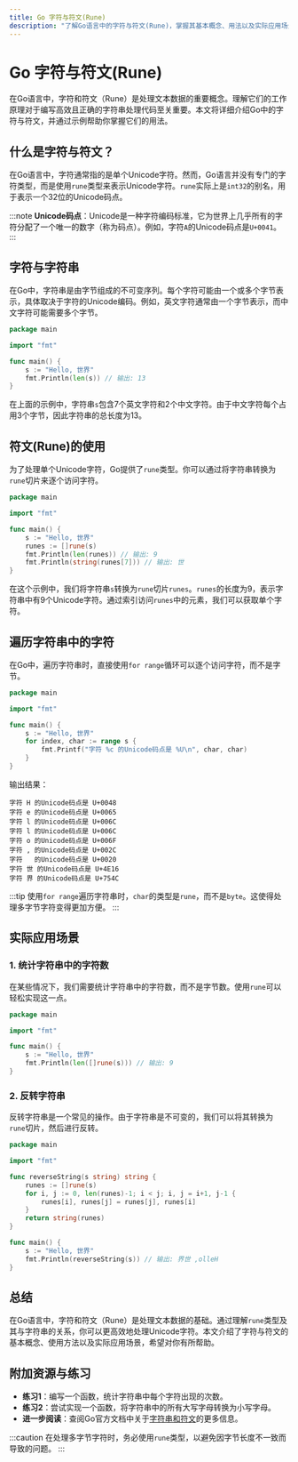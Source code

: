 ```yaml
---
title: Go 字符与符文(Rune)
description: "了解Go语言中的字符与符文(Rune)，掌握其基本概念、用法以及实际应用场景。"
---
```


# Go 字符与符文(Rune)

在Go语言中，字符和符文（Rune）是处理文本数据的重要概念。理解它们的工作原理对于编写高效且正确的字符串处理代码至关重要。本文将详细介绍Go中的字符与符文，并通过示例帮助你掌握它们的用法。

## 什么是字符与符文？

在Go语言中，字符通常指的是单个Unicode字符。然而，Go语言并没有专门的字符类型，而是使用`rune`类型来表示Unicode字符。`rune`实际上是`int32`的别名，用于表示一个32位的Unicode码点。

:::note
**Unicode码点**：Unicode是一种字符编码标准，它为世界上几乎所有的字符分配了一个唯一的数字（称为码点）。例如，字符`A`的Unicode码点是`U+0041`。
:::

## 字符与字符串

在Go中，字符串是由字节组成的不可变序列。每个字符可能由一个或多个字节表示，具体取决于字符的Unicode编码。例如，英文字符通常由一个字节表示，而中文字符可能需要多个字节。

```go
package main

import "fmt"

func main() {
    s := "Hello, 世界"
    fmt.Println(len(s)) // 输出: 13
}
```

在上面的示例中，字符串`s`包含7个英文字符和2个中文字符。由于中文字符每个占用3个字节，因此字符串的总长度为13。

## 符文(Rune)的使用

为了处理单个Unicode字符，Go提供了`rune`类型。你可以通过将字符串转换为`rune`切片来逐个访问字符。

```go
package main

import "fmt"

func main() {
    s := "Hello, 世界"
    runes := []rune(s)
    fmt.Println(len(runes)) // 输出: 9
    fmt.Println(string(runes[7])) // 输出: 世
}
```

在这个示例中，我们将字符串`s`转换为`rune`切片`runes`。`runes`的长度为9，表示字符串中有9个Unicode字符。通过索引访问`runes`中的元素，我们可以获取单个字符。

## 遍历字符串中的字符

在Go中，遍历字符串时，直接使用`for range`循环可以逐个访问字符，而不是字节。

```go
package main

import "fmt"

func main() {
    s := "Hello, 世界"
    for index, char := range s {
        fmt.Printf("字符 %c 的Unicode码点是 %U\n", char, char)
    }
}
```

输出结果：
```
字符 H 的Unicode码点是 U+0048
字符 e 的Unicode码点是 U+0065
字符 l 的Unicode码点是 U+006C
字符 l 的Unicode码点是 U+006C
字符 o 的Unicode码点是 U+006F
字符 , 的Unicode码点是 U+002C
字符   的Unicode码点是 U+0020
字符 世 的Unicode码点是 U+4E16
字符 界 的Unicode码点是 U+754C
```

:::tip
使用`for range`遍历字符串时，`char`的类型是`rune`，而不是`byte`。这使得处理多字节字符变得更加方便。
:::

## 实际应用场景

### 1. 统计字符串中的字符数

在某些情况下，我们需要统计字符串中的字符数，而不是字节数。使用`rune`可以轻松实现这一点。

```go
package main

import "fmt"

func main() {
    s := "Hello, 世界"
    fmt.Println(len([]rune(s))) // 输出: 9
}
```

### 2. 反转字符串

反转字符串是一个常见的操作。由于字符串是不可变的，我们可以将其转换为`rune`切片，然后进行反转。

```go
package main

import "fmt"

func reverseString(s string) string {
    runes := []rune(s)
    for i, j := 0, len(runes)-1; i < j; i, j = i+1, j-1 {
        runes[i], runes[j] = runes[j], runes[i]
    }
    return string(runes)
}

func main() {
    s := "Hello, 世界"
    fmt.Println(reverseString(s)) // 输出: 界世 ,olleH
}
```

## 总结

在Go语言中，字符和符文（Rune）是处理文本数据的基础。通过理解`rune`类型及其与字符串的关系，你可以更高效地处理Unicode字符。本文介绍了字符与符文的基本概念、使用方法以及实际应用场景，希望对你有所帮助。

## 附加资源与练习

- **练习1**：编写一个函数，统计字符串中每个字符出现的次数。
- **练习2**：尝试实现一个函数，将字符串中的所有大写字母转换为小写字母。
- **进一步阅读**：查阅Go官方文档中关于[字符串和符文](https://golang.org/pkg/unicode/)的更多信息。

:::caution
在处理多字节字符时，务必使用`rune`类型，以避免因字节长度不一致而导致的问题。
:::